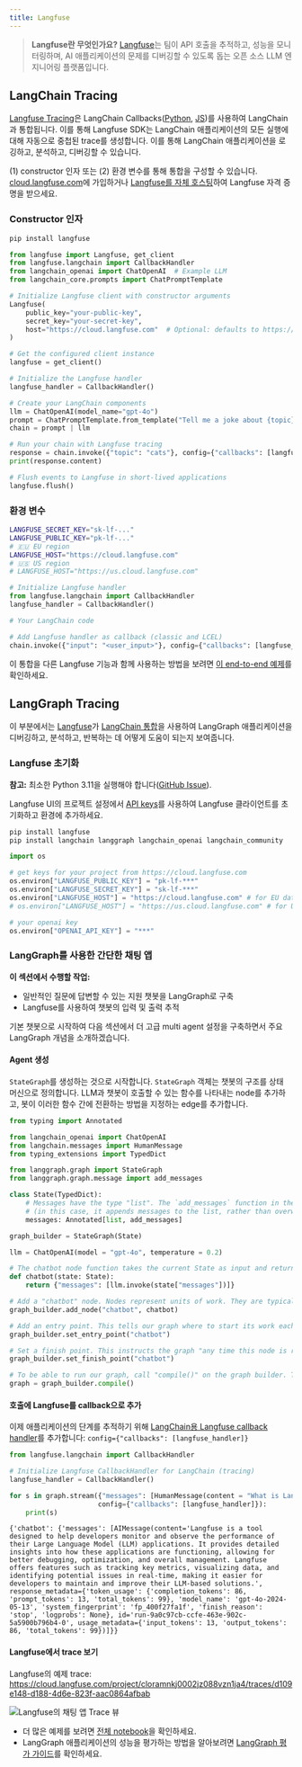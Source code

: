 ```yaml
---
title: Langfuse
---
```


> **Langfuse란 무엇인가요?** [Langfuse](https://langfuse.com)는 팀이 API 호출을 추적하고, 성능을 모니터링하며, AI 애플리케이션의 문제를 디버깅할 수 있도록 돕는 오픈 소스 LLM 엔지니어링 플랫폼입니다.

## LangChain Tracing

[Langfuse Tracing](https://langfuse.com/docs/tracing)은 LangChain Callbacks([Python](https://python.langchain.com/docs/how_to/#callbacks), [JS](https://js.langchain.com/docs/how_to/#callbacks))를 사용하여 LangChain과 통합됩니다. 이를 통해 Langfuse SDK는 LangChain 애플리케이션의 모든 실행에 대해 자동으로 중첩된 trace를 생성합니다. 이를 통해 LangChain 애플리케이션을 로깅하고, 분석하고, 디버깅할 수 있습니다.

(1) constructor 인자 또는 (2) 환경 변수를 통해 통합을 구성할 수 있습니다. [cloud.langfuse.com](https://cloud.langfuse.com)에 가입하거나 [Langfuse를 자체 호스팅](https://langfuse.com/self-hosting)하여 Langfuse 자격 증명을 받으세요.

### Constructor 인자

```python
pip install langfuse
```

```python
from langfuse import Langfuse, get_client
from langfuse.langchain import CallbackHandler
from langchain_openai import ChatOpenAI  # Example LLM
from langchain_core.prompts import ChatPromptTemplate

# Initialize Langfuse client with constructor arguments
Langfuse(
    public_key="your-public-key",
    secret_key="your-secret-key",
    host="https://cloud.langfuse.com"  # Optional: defaults to https://cloud.langfuse.com
)

# Get the configured client instance
langfuse = get_client()

# Initialize the Langfuse handler
langfuse_handler = CallbackHandler()

# Create your LangChain components
llm = ChatOpenAI(model_name="gpt-4o")
prompt = ChatPromptTemplate.from_template("Tell me a joke about {topic}")
chain = prompt | llm

# Run your chain with Langfuse tracing
response = chain.invoke({"topic": "cats"}, config={"callbacks": [langfuse_handler]})
print(response.content)

# Flush events to Langfuse in short-lived applications
langfuse.flush()
```

### 환경 변수

```bash filename=".env"
LANGFUSE_SECRET_KEY="sk-lf-..."
LANGFUSE_PUBLIC_KEY="pk-lf-..."
# 🇪🇺 EU region
LANGFUSE_HOST="https://cloud.langfuse.com"
# 🇺🇸 US region
# LANGFUSE_HOST="https://us.cloud.langfuse.com"
```
```python
# Initialize Langfuse handler
from langfuse.langchain import CallbackHandler
langfuse_handler = CallbackHandler()

# Your LangChain code

# Add Langfuse handler as callback (classic and LCEL)
chain.invoke({"input": "<user_input>"}, config={"callbacks": [langfuse_handler]})
```

이 통합을 다른 Langfuse 기능과 함께 사용하는 방법을 보려면 [이 end-to-end 예제](https://langfuse.com/docs/integrations/langchain/example-python)를 확인하세요.

## LangGraph Tracing

이 부분에서는 [Langfuse](https://langfuse.com/docs)가 [LangChain 통합](https://langfuse.com/docs/integrations/langchain/tracing)을 사용하여 LangGraph 애플리케이션을 디버깅하고, 분석하고, 반복하는 데 어떻게 도움이 되는지 보여줍니다.

### Langfuse 초기화

**참고:** 최소한 Python 3.11을 실행해야 합니다([GitHub Issue](https://github.com/langfuse/langfuse/issues/1926)).

Langfuse UI의 프로젝트 설정에서 [API keys](https://langfuse.com/faq/all/where-are-langfuse-api-keys)를 사용하여 Langfuse 클라이언트를 초기화하고 환경에 추가하세요.


```python
pip install langfuse
pip install langchain langgraph langchain_openai langchain_community
```


```python
import os

# get keys for your project from https://cloud.langfuse.com
os.environ["LANGFUSE_PUBLIC_KEY"] = "pk-lf-***"
os.environ["LANGFUSE_SECRET_KEY"] = "sk-lf-***"
os.environ["LANGFUSE_HOST"] = "https://cloud.langfuse.com" # for EU data region
# os.environ["LANGFUSE_HOST"] = "https://us.cloud.langfuse.com" # for US data region

# your openai key
os.environ["OPENAI_API_KEY"] = "***"
```

### LangGraph를 사용한 간단한 채팅 앱

**이 섹션에서 수행할 작업:**

*   일반적인 질문에 답변할 수 있는 지원 챗봇을 LangGraph로 구축
*   Langfuse를 사용하여 챗봇의 입력 및 출력 추적

기본 챗봇으로 시작하여 다음 섹션에서 더 고급 multi agent 설정을 구축하면서 주요 LangGraph 개념을 소개하겠습니다.

#### Agent 생성

`StateGraph`를 생성하는 것으로 시작합니다. `StateGraph` 객체는 챗봇의 구조를 상태 머신으로 정의합니다. LLM과 챗봇이 호출할 수 있는 함수를 나타내는 node를 추가하고, 봇이 이러한 함수 간에 전환하는 방법을 지정하는 edge를 추가합니다.


```python
from typing import Annotated

from langchain_openai import ChatOpenAI
from langchain.messages import HumanMessage
from typing_extensions import TypedDict

from langgraph.graph import StateGraph
from langgraph.graph.message import add_messages

class State(TypedDict):
    # Messages have the type "list". The `add_messages` function in the annotation defines how this state key should be updated
    # (in this case, it appends messages to the list, rather than overwriting them)
    messages: Annotated[list, add_messages]

graph_builder = StateGraph(State)

llm = ChatOpenAI(model = "gpt-4o", temperature = 0.2)

# The chatbot node function takes the current State as input and returns an updated messages list. This is the basic pattern for all LangGraph node functions.
def chatbot(state: State):
    return {"messages": [llm.invoke(state["messages"])]}

# Add a "chatbot" node. Nodes represent units of work. They are typically regular python functions.
graph_builder.add_node("chatbot", chatbot)

# Add an entry point. This tells our graph where to start its work each time we run it.
graph_builder.set_entry_point("chatbot")

# Set a finish point. This instructs the graph "any time this node is run, you can exit."
graph_builder.set_finish_point("chatbot")

# To be able to run our graph, call "compile()" on the graph builder. This creates a "CompiledGraph" we can use invoke on our state.
graph = graph_builder.compile()
```

#### 호출에 Langfuse를 callback으로 추가

이제 애플리케이션의 단계를 추적하기 위해 [LangChain용 Langfuse callback handler](https://langfuse.com/docs/integrations/langchain/tracing)를 추가합니다: `config={"callbacks": [langfuse_handler]}`


```python
from langfuse.langchain import CallbackHandler

# Initialize Langfuse CallbackHandler for LangChain (tracing)
langfuse_handler = CallbackHandler()

for s in graph.stream({"messages": [HumanMessage(content = "What is Langfuse?")]},
                      config={"callbacks": [langfuse_handler]}):
    print(s)
```

```
{'chatbot': {'messages': [AIMessage(content='Langfuse is a tool designed to help developers monitor and observe the performance of their Large Language Model (LLM) applications. It provides detailed insights into how these applications are functioning, allowing for better debugging, optimization, and overall management. Langfuse offers features such as tracking key metrics, visualizing data, and identifying potential issues in real-time, making it easier for developers to maintain and improve their LLM-based solutions.', response_metadata={'token_usage': {'completion_tokens': 86, 'prompt_tokens': 13, 'total_tokens': 99}, 'model_name': 'gpt-4o-2024-05-13', 'system_fingerprint': 'fp_400f27fa1f', 'finish_reason': 'stop', 'logprobs': None}, id='run-9a0c97cb-ccfe-463e-902c-5a5900b796b4-0', usage_metadata={'input_tokens': 13, 'output_tokens': 86, 'total_tokens': 99})]}}
```


#### Langfuse에서 trace 보기

Langfuse의 예제 trace: https://cloud.langfuse.com/project/cloramnkj0002jz088vzn1ja4/traces/d109e148-d188-4d6e-823f-aac0864afbab

![Langfuse의 채팅 앱 Trace 뷰](https://langfuse.com/images/cookbook/integration-langgraph/integration_langgraph_chatapp_trace.png)

- 더 많은 예제를 보려면 [전체 notebook](https://langfuse.com/docs/integrations/langchain/example-python-langgraph)을 확인하세요.
- LangGraph 애플리케이션의 성능을 평가하는 방법을 알아보려면 [LangGraph 평가 가이드](https://langfuse.com/docs/integrations/langchain/example-langgraph-agents)를 확인하세요.